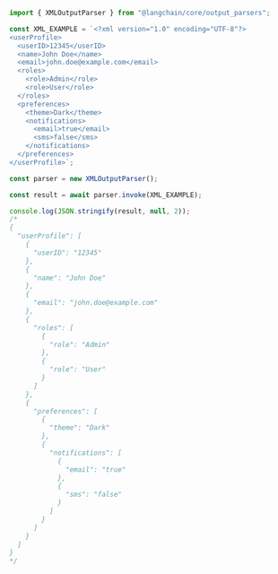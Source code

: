 ```typescript
import { XMLOutputParser } from "@langchain/core/output_parsers";

const XML_EXAMPLE = `<?xml version="1.0" encoding="UTF-8"?>
<userProfile>
  <userID>12345</userID>
  <name>John Doe</name>
  <email>john.doe@example.com</email>
  <roles>
    <role>Admin</role>
    <role>User</role>
  </roles>
  <preferences>
    <theme>Dark</theme>
    <notifications>
      <email>true</email>
      <sms>false</sms>
    </notifications>
  </preferences>
</userProfile>`;

const parser = new XMLOutputParser();

const result = await parser.invoke(XML_EXAMPLE);

console.log(JSON.stringify(result, null, 2));
/*
{
  "userProfile": [
    {
      "userID": "12345"
    },
    {
      "name": "John Doe"
    },
    {
      "email": "john.doe@example.com"
    },
    {
      "roles": [
        {
          "role": "Admin"
        },
        {
          "role": "User"
        }
      ]
    },
    {
      "preferences": [
        {
          "theme": "Dark"
        },
        {
          "notifications": [
            {
              "email": "true"
            },
            {
              "sms": "false"
            }
          ]
        }
      ]
    }
  ]
}
*/
```